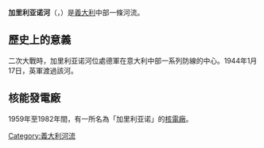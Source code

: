 {{地图误译/用户误译|issue=加利格里阿诺河}} 
{{Infobox River| river_name = 加里利亚诺河
  | image_name = GariglianoFoce.jpg
  | caption = 加里利亚诺河近河口處
  | origin = [[卡西诺|卡西诺]]附近
  | mouth = [[第勒尼安海|第勒尼安海]]，[[明图尔诺|明图尔诺]]附近處
  | basin_countries= [[意大利|意大利]]
  | length = 38 km（如計入[[利里河|利里河]]則為158 km）
  | elevation= 約130米
  | mouth_elevation = 0米
  | discharge = 120 m³/s 
  | watershed = 5,020 km²
}}
'''加里利亚诺河'''（{{lang-it|Garigliano}}，{{IPA-it|ɡariʎʎano}}）是[[義大利|義大利]]中部一條河流。

==歷史上的意義==
二次大戰時，加里利亚诺河位處德軍在意大利中部一系列防線的中心。1944年1月17日，英軍渡過該河。

==核能發電廠==
1959年至1982年間，有一所名為「加里利亚诺」的[[核電廠|核電廠]]。

[[Category:義大利河流|Category:義大利河流]]